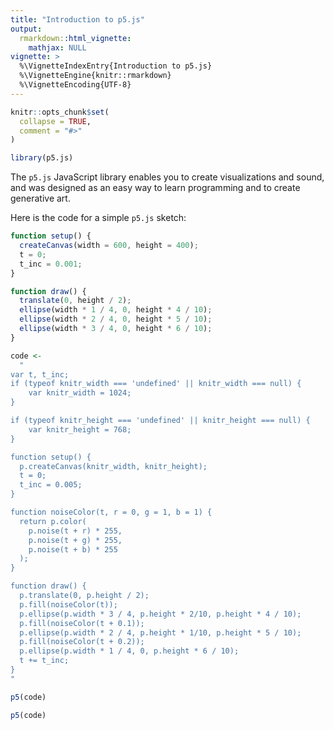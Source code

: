 ```yaml
---
title: "Introduction to p5.js"
output: 
  rmarkdown::html_vignette:
    mathjax: NULL
vignette: >
  %\VignetteIndexEntry{Introduction to p5.js}
  %\VignetteEngine{knitr::rmarkdown}
  %\VignetteEncoding{UTF-8}
---
```


```r
knitr::opts_chunk$set(
  collapse = TRUE,
  comment = "#>"
)
```

```r
library(p5.js)
```


The `p5.js` JavaScript library enables you to create visualizations and sound, and was designed as an easy way to learn programming and to create generative art.

Here is the code for a simple `p5.js` sketch:

```js
function setup() {
  createCanvas(width = 600, height = 400);
  t = 0;
  t_inc = 0.001;
}

function draw() {
  translate(0, height / 2);
  ellipse(width * 1 / 4, 0, height * 4 / 10);
  ellipse(width * 2 / 4, 0, height * 5 / 10);
  ellipse(width * 3 / 4, 0, height * 6 / 10);
}
```

```r

code <- 
  "
var t, t_inc;
if (typeof knitr_width === 'undefined' || knitr_width === null) {
    var knitr_width = 1024;
}

if (typeof knitr_height === 'undefined' || knitr_height === null) {
    var knitr_height = 768;
}

function setup() {
  p.createCanvas(knitr_width, knitr_height);
  t = 0;
  t_inc = 0.005;
}

function noiseColor(t, r = 0, g = 1, b = 1) {
  return p.color(
    p.noise(t + r) * 255, 
    p.noise(t + g) * 255, 
    p.noise(t + b) * 255
  );
}

function draw() {
  p.translate(0, p.height / 2);
  p.fill(noiseColor(t));
  p.ellipse(p.width * 3 / 4, p.height * 2/10, p.height * 4 / 10);
  p.fill(noiseColor(t + 0.1));
  p.ellipse(p.width * 2 / 4, p.height * 1/10, p.height * 5 / 10);
  p.fill(noiseColor(t + 0.2));
  p.ellipse(p.width * 1 / 4, 0, p.height * 6 / 10);
  t += t_inc;
}
"
```


```r
p5(code)
```

```r
p5(code)
```

